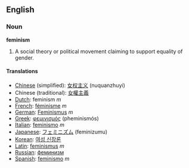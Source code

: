 ==English==
===Noun===
{{Wikipedia}}
'''feminism'''
#A social theory or political movement claiming to support equality of gender.

====Translations====
*[[Chinese]] (simplified): [[女权主义]] (nuquanzhuyi)
*Chinese (traditional): [[女權主義]]
*[[Dutch]]: feminism ''m''
*[[French]]: [[féminisme]] ''m''
*[[German]]: [[Feminismus]] ''m''
*[[Greek]]: [[φεμινισμός]] (pheminismós)
*[[Italian]]: [[feminismo]] ''m''
*[[Japanese]]: [[フェミニズム]] (feminizumu)
*[[Korean]]: [[여성 신장론]]
*[[Latin]]: [[feminismus]] ''m''
*[[Russian]]: [[феминизм]]
*[[Spanish]]: [[feminismo]] ''m''